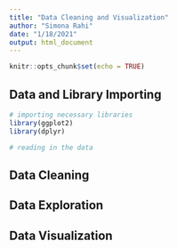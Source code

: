```yaml
---
title: "Data Cleaning and Visualization"
author: "Simona Rahi"
date: "1/18/2021"
output: html_document
---
```


```r
knitr::opts_chunk$set(echo = TRUE)
```

## Data and Library Importing

```r
# importing necessary libraries
library(ggplot2)
library(dplyr)

# reading in the data
```



## Data Cleaning

## Data Exploration

## Data Visualization

